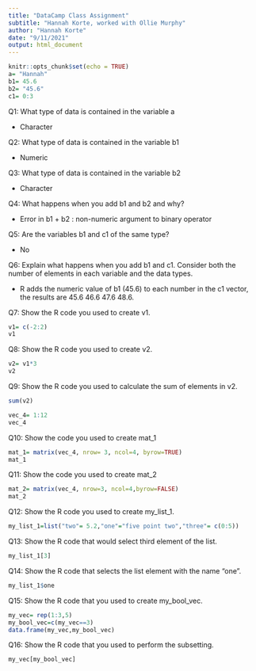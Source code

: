 ```yaml
---
title: "DataCamp Class Assignment"
subtitle: "Hannah Korte, worked with Ollie Murphy"
author: "Hannah Korte"
date: "9/11/2021"
output: html_document
---
```


```r
knitr::opts_chunk$set(echo = TRUE)
a= "Hannah"
b1= 45.6
b2= "45.6"
c1= 0:3
```
Q1: What type of data is contained in the variable a

- Character

Q2: What type of data is contained in the variable b1

- Numeric

Q3: What type of data is contained in the variable b2

- Character

Q4: What happens when you add b1 and b2 and why?

- Error in b1 + b2 : non-numeric argument to binary operator

Q5: Are the variables b1 and c1 of the same type?

- No

Q6: Explain what happens when you add b1 and c1. Consider both the number of elements in each variable and the data types.

- R adds the numeric value of b1 (45.6) to each number in the c1 vector, the results are 45.6 46.6 47.6 48.6.

Q7: Show the R code you used to create v1.
```r
v1= c(-2:2)
v1
```
Q8: Show the R code you used to create v2.
```r
v2= v1*3
v2
```
Q9: Show the R code you used to calculate the sum of elements in v2.
```r
sum(v2)
```
```r
vec_4= 1:12
vec_4
```
Q10: Show the code you used to create mat_1
```r
mat_1= matrix(vec_4, nrow= 3, ncol=4, byrow=TRUE)
mat_1
```
Q11: Show the code you used to create mat_2
```r
mat_2= matrix(vec_4, nrow=3, ncol=4,byrow=FALSE)
mat_2
```
Q12: Show the R code you used to create my_list_1.
```r
my_list_1=list("two"= 5.2,"one"="five point two","three"= c(0:5))
```
Q13: Show the R code that would select third element of the list.
```r
my_list_1[3]
```
Q14: Show the R code that selects the list element with the name “one”.
```r
my_list_1$one
```
Q15: Show the R code that you used to create my_bool_vec.
```r
my_vec= rep(1:3,5)
my_bool_vec=c(my_vec==3)
data.frame(my_vec,my_bool_vec)
```
Q16: Show the R code that you used to perform the subsetting.
```r
my_vec[my_bool_vec]
```

